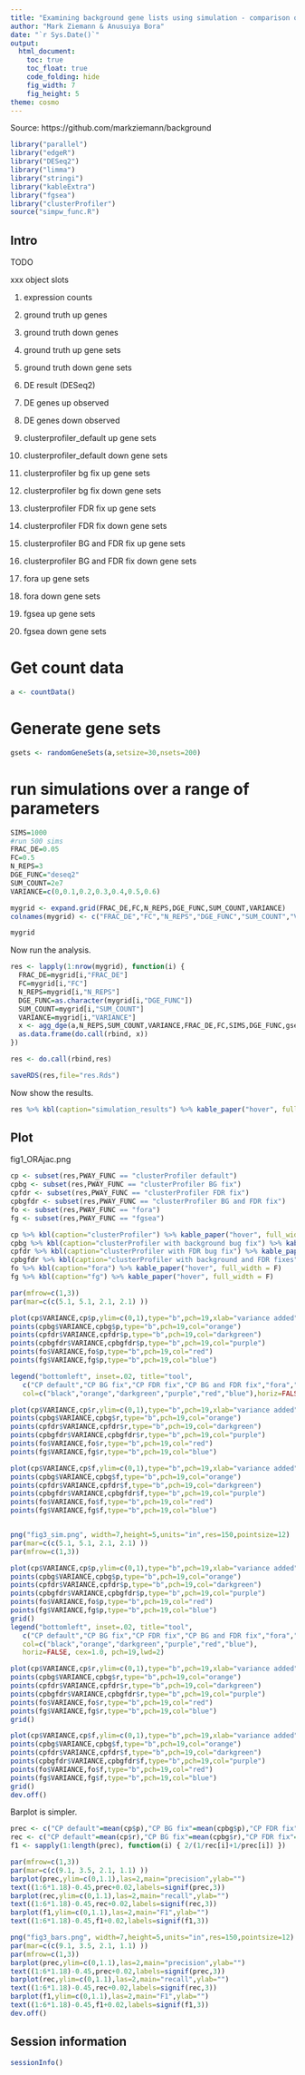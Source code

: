 ```yaml
---
title: "Examining background gene lists using simulation - comparison of different enrichment techniques"
author: "Mark Ziemann & Anusuiya Bora"
date: "`r Sys.Date()`"
output:
  html_document:
    toc: true
    toc_float: true
    code_folding: hide
    fig_width: 7
    fig_height: 5
theme: cosmo
---
```


Source: https://github.com/markziemann/background

```r

library("parallel")
library("edgeR")
library("DESeq2")
library("limma")
library("stringi")
library("kableExtra")
library("fgsea")
library("clusterProfiler")
source("simpw_func.R")

```

## Intro

TODO


xxx object slots

1. expression counts

2. ground truth up genes

3. ground truth down genes

4. ground truth up gene sets

5. ground truth down gene sets

6. DE result (DESeq2)

7. DE genes up observed

8. DE genes down observed

9. clusterprofiler_default up gene sets

10. clusterprofiler_default down gene sets

11. clusterprofiler bg fix up gene sets

12. clusterprofiler bg fix down gene sets

13. clusterprofiler FDR fix up gene sets

14. clusterprofiler FDR fix down gene sets

15. clusterprofiler BG and FDR fix up gene sets

16. clusterprofiler BG and FDR fix down gene sets

17. fora up gene sets

18. fora down gene sets

19. fgsea up gene sets

20. fgsea down gene sets

# Get count data

```r

a <- countData()

```

# Generate gene sets

```r

gsets <- randomGeneSets(a,setsize=30,nsets=200)

```

# run simulations over a range of parameters

```r

SIMS=1000
#run 500 sims
FRAC_DE=0.05
FC=0.5
N_REPS=3
DGE_FUNC="deseq2"
SUM_COUNT=2e7
VARIANCE=c(0,0.1,0.2,0.3,0.4,0.5,0.6)

mygrid <- expand.grid(FRAC_DE,FC,N_REPS,DGE_FUNC,SUM_COUNT,VARIANCE)
colnames(mygrid) <- c("FRAC_DE","FC","N_REPS","DGE_FUNC","SUM_COUNT","VARIANCE")

mygrid

```

Now run the analysis.

```r

res <- lapply(1:nrow(mygrid), function(i) {
  FRAC_DE=mygrid[i,"FRAC_DE"]
  FC=mygrid[i,"FC"]
  N_REPS=mygrid[i,"N_REPS"]
  DGE_FUNC=as.character(mygrid[i,"DGE_FUNC"])
  SUM_COUNT=mygrid[i,"SUM_COUNT"]
  VARIANCE=mygrid[i,"VARIANCE"]
  x <- agg_dge(a,N_REPS,SUM_COUNT,VARIANCE,FRAC_DE,FC,SIMS,DGE_FUNC,gsets,cores=32)
  as.data.frame(do.call(rbind, x))
})

res <- do.call(rbind,res)

saveRDS(res,file="res.Rds")

```

Now show the results.

```r

res %>% kbl(caption="simulation_results") %>% kable_paper("hover", full_width = F)

```

## Plot

fig1_ORAjac.png

```r

cp <- subset(res,PWAY_FUNC == "clusterProfiler default")
cpbg <- subset(res,PWAY_FUNC == "clusterProfiler BG fix")
cpfdr <- subset(res,PWAY_FUNC == "clusterProfiler FDR fix")
cpbgfdr <- subset(res,PWAY_FUNC == "clusterProfiler BG and FDR fix")
fo <- subset(res,PWAY_FUNC == "fora")
fg <- subset(res,PWAY_FUNC == "fgsea")

cp %>% kbl(caption="clusterProfiler") %>% kable_paper("hover", full_width = F)
cpbg %>% kbl(caption="clusterProfiler with background bug fix") %>% kable_paper("hover", full_width = F)
cpfdr %>% kbl(caption="clusterProfiler with FDR bug fix") %>% kable_paper("hover", full_width = F)
cpbgfdr %>% kbl(caption="clusterProfiler with background and FDR fixes") %>% kable_paper("hover", full_width = F)
fo %>% kbl(caption="fora") %>% kable_paper("hover", full_width = F)
fg %>% kbl(caption="fg") %>% kable_paper("hover", full_width = F)

par(mfrow=c(1,3))
par(mar=c(c(5.1, 5.1, 2.1, 2.1) ))

plot(cp$VARIANCE,cp$p,ylim=c(0,1),type="b",pch=19,xlab="variance added",ylab="index",main="precision")
points(cpbg$VARIANCE,cpbg$p,type="b",pch=19,col="orange")
points(cpfdr$VARIANCE,cpfdr$p,type="b",pch=19,col="darkgreen")
points(cpbgfdr$VARIANCE,cpbgfdr$p,type="b",pch=19,col="purple")
points(fo$VARIANCE,fo$p,type="b",pch=19,col="red")
points(fg$VARIANCE,fg$p,type="b",pch=19,col="blue")

legend("bottomleft", inset=.02, title="tool",
   c("CP default","CP BG fix","CP FDR fix","CP BG and FDR fix","fora","fgsea"),
   col=c("black","orange","darkgreen","purple","red","blue"),horiz=FALSE, cex=1.0, pch=19,lwd=2)

plot(cp$VARIANCE,cp$r,ylim=c(0,1),type="b",pch=19,xlab="variance added",ylab="index",main="recall")
points(cpbg$VARIANCE,cpbg$r,type="b",pch=19,col="orange")
points(cpfdr$VARIANCE,cpfdr$r,type="b",pch=19,col="darkgreen")
points(cpbgfdr$VARIANCE,cpbgfdr$r,type="b",pch=19,col="purple")
points(fo$VARIANCE,fo$r,type="b",pch=19,col="red")
points(fg$VARIANCE,fg$r,type="b",pch=19,col="blue")

plot(cp$VARIANCE,cp$f,ylim=c(0,1),type="b",pch=19,xlab="variance added",ylab="index",main="f1")
points(cpbg$VARIANCE,cpbg$f,type="b",pch=19,col="orange")
points(cpfdr$VARIANCE,cpfdr$f,type="b",pch=19,col="darkgreen")
points(cpbgfdr$VARIANCE,cpbgfdr$f,type="b",pch=19,col="purple")
points(fo$VARIANCE,fo$f,type="b",pch=19,col="red")
points(fg$VARIANCE,fg$f,type="b",pch=19,col="blue")


png("fig3_sim.png", width=7,height=5,units="in",res=150,pointsize=12)
par(mar=c(c(5.1, 5.1, 2.1, 2.1) ))
par(mfrow=c(1,3))

plot(cp$VARIANCE,cp$p,ylim=c(0,1),type="b",pch=19,xlab="variance added",ylab="index",main="precision")
points(cpbg$VARIANCE,cpbg$p,type="b",pch=19,col="orange")
points(cpfdr$VARIANCE,cpfdr$p,type="b",pch=19,col="darkgreen")
points(cpbgfdr$VARIANCE,cpbgfdr$p,type="b",pch=19,col="purple")
points(fo$VARIANCE,fo$p,type="b",pch=19,col="red")
points(fg$VARIANCE,fg$p,type="b",pch=19,col="blue")
grid()
legend("bottomleft", inset=.02, title="tool",
   c("CP default","CP BG fix","CP FDR fix","CP BG and FDR fix","fora","fgsea"),
   col=c("black","orange","darkgreen","purple","red","blue"),
   horiz=FALSE, cex=1.0, pch=19,lwd=2)

plot(cp$VARIANCE,cp$r,ylim=c(0,1),type="b",pch=19,xlab="variance added",ylab="index",main="recall")
points(cpbg$VARIANCE,cpbg$r,type="b",pch=19,col="orange")
points(cpfdr$VARIANCE,cpfdr$r,type="b",pch=19,col="darkgreen")
points(cpbgfdr$VARIANCE,cpbgfdr$r,type="b",pch=19,col="purple")
points(fo$VARIANCE,fo$r,type="b",pch=19,col="red")
points(fg$VARIANCE,fg$r,type="b",pch=19,col="blue")
grid()

plot(cp$VARIANCE,cp$f,ylim=c(0,1),type="b",pch=19,xlab="variance added",ylab="index",main="f1")
points(cpbg$VARIANCE,cpbg$f,type="b",pch=19,col="orange")
points(cpfdr$VARIANCE,cpfdr$f,type="b",pch=19,col="darkgreen")
points(cpbgfdr$VARIANCE,cpbgfdr$f,type="b",pch=19,col="purple")
points(fo$VARIANCE,fo$f,type="b",pch=19,col="red")
points(fg$VARIANCE,fg$f,type="b",pch=19,col="blue")
grid()
dev.off()

```

Barplot is simpler.

```r

prec <- c("CP default"=mean(cp$p),"CP BG fix"=mean(cpbg$p),"CP FDR fix"=mean(cpfdr$p),"CP BG and FDR fix"=mean(cpbgfdr$p),"fora"=mean(fo$p),"fgsea"=mean(fg$p))
rec <- c("CP default"=mean(cp$r),"CP BG fix"=mean(cpbg$r),"CP FDR fix"=mean(cpfdr$r),"CP BG and FDR fix"=mean(cpbgfdr$r),"fora"=mean(fo$r),"fgsea"=mean(fg$r))
f1 <- sapply(1:length(prec), function(i) { 2/(1/rec[i]+1/prec[i]) })

par(mfrow=c(1,3))
par(mar=c(c(9.1, 3.5, 2.1, 1.1) ))
barplot(prec,ylim=c(0,1.1),las=2,main="precision",ylab="")
text((1:6*1.18)-0.45,prec+0.02,labels=signif(prec,3))
barplot(rec,ylim=c(0,1.1),las=2,main="recall",ylab="")
text((1:6*1.18)-0.45,rec+0.02,labels=signif(rec,3))
barplot(f1,ylim=c(0,1.1),las=2,main="F1",ylab="")
text((1:6*1.18)-0.45,f1+0.02,labels=signif(f1,3))

png("fig3_bars.png", width=7,height=5,units="in",res=150,pointsize=12)
par(mar=c(c(9.1, 3.5, 2.1, 1.1) ))
par(mfrow=c(1,3))
barplot(prec,ylim=c(0,1.1),las=2,main="precision",ylab="")
text((1:6*1.18)-0.45,prec+0.02,labels=signif(prec,3))
barplot(rec,ylim=c(0,1.1),las=2,main="recall",ylab="")
text((1:6*1.18)-0.45,rec+0.02,labels=signif(rec,3))
barplot(f1,ylim=c(0,1.1),las=2,main="F1",ylab="")
text((1:6*1.18)-0.45,f1+0.02,labels=signif(f1,3))
dev.off()

```

## Session information


```r

sessionInfo()

```
